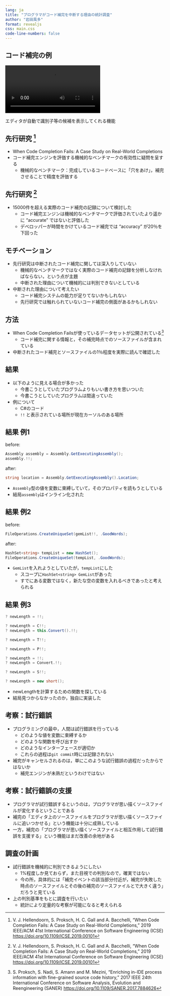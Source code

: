```yaml
---
lang: ja
title: "プログラマがコード補完を中断する理由の統計調査"
author: "岩田風多"
format: revealjs
css: main.css
code-line-numbers: false
---
```


## コード補完の例 {#code-completion-example1}

![](./example1.mov)

エディタが自動で識別子等の候補を表示してくれる機能

## 先行研究 [^1] {#previous-study-1}

- When Code Completion Fails: A Case Study on Real-World Completions
- コード補完エンジンを評価する機械的なベンチマークの有効性に疑問を呈する
  - 機械的なベンチマーク：完成しているコードベースに「穴をあけ」，補完させることで精度を評価する

## 先行研究 [^1] {#previous-study-2}

- 15000件を超える実際のコード補完の記録について検討した
  - コード補完エンジンは機械的なベンチマークで評価されていたより遥かに "accurate" ではないと評価した
  - デベロッパーが時間をかけているコード補完では "accuracy" が20％を下回った

[^1]: V. J. Hellendoorn, S. Proksch, H. C. Gall and A. Bacchelli, "When Code Completion Fails: A Case Study on Real-World Completions," 2019 IEEE/ACM 41st International Conference on Software Engineering (ICSE) [https://doi.org/10.1109/ICSE.2019.00101](https://doi.org/10.1109/ICSE.2019.00101)

## モチベーション {#motivation}

- 先行研究は中断されたコード補完に関しては深入りしていない
  - 機械的なベンチマークではなく実際のコード補完の記録を分析しなければならない，という点が主題
  - 中断された理由について機械的には判別できないとしている
- 中断された理由について考えたい
  - コード補完システムの能力が足りてないかもしれない
  - 先行研究では触れられていないコード補完の側面があるかもしれない

## 方法 {#method}

- When Code Completion Failsが使っているデータセットが公開されている[^2]
  - コード補完に関する情報と，その補完時点でのソースファイルが含まれている
- 中断されたコード補完とソースファイルの1％程度を実際に読んで確認した

[^2]: S. Proksch, S. Nadi, S. Amann and M. Mezini, "Enriching in-IDE process information with fine-grained source code history," 2017 IEEE 24th International Conference on Software Analysis, Evolution and Reengineering (SANER) [https://doi.org/10.1109/SANER.2017.7884626](https://doi.org/10.1109/SANER.2017.7884626)

## 結果 {#result}

- 以下のように見える場合が多かった
  - 今書こうとしていたプログラムよりもいい書き方を思いついた
  - 今書こうとしていたプログラムは間違っていた
- 例について
  - C#のコード
  - `!!` と表示されている場所が現在カーソルのある場所

## 結果 例1 {#result-example1}

before:
```cs
Assembly assembly = Assembly.GetExecutingAssembly();
assembly.!!;
```

after:
```cs
string location = Assembly.GetExecutingAssembly().Location;
```

- `Assembly`型の値を変数に束縛していて，そのプロパティを読もうとしている
- 結局`assembly`はインライン化された

## 結果 例2 {#result-example2}

before:
```cs
FileOperations.CreateUniqueSet(gemList!!, .GoodWords);
```

after:
```cs
HashSet<string> tempList = new HashSet();
FileOperations.CreateUniqueSet(tempList, .GoodWords);
```

- `GemList`を入れようとしていたが，`tempList`にした
  - スコープに`HashSet<string> GemList`があった
  - すでにある変数ではなく，新たな空の変数を入れるべきであったと考えられる

## 結果 例3 {#result-example3}

```cs
? newLength = !!;

? newLength = C!!;
? newLength = this.Convert().!!;

? newLength = T!!;

? newLength = P!!;

? newLength = !!;
? newLength = Convert.!!;

? newLength = S!!;

? newLength = new short();
```

- newLengthを計算するための関数を探している
- 結局見つからなかったのか，独自に実装した

## 考察：試行錯誤 {#consideration-1}

- プログラミングの最中，人間は試行錯誤を行っている
  - どのような値を変数に束縛するか
  - どのような関数を呼び出すか
  - どのようなインターフェースが適切か
  - これらの過程は`git commit`時には記録されない
- 補完がキャンセルされるのは，単にこのような試行錯誤の過程だったからではないか
  - 補完エンジンが未熟だというわけではない

## 考察：試行錯誤の支援　{#consideration-2}

- プログラマが試行錯誤するというのは，プログラマが思い描くソースファイルが変化するということである
- 補完の「エディタ上のソースファイルをプログラマが思い描くソースファイルに追いつかせる」という機能は十分に成熟している
- 一方，補完の「プログラマが思い描くソースファイルと相互作用して試行錯誤を支援する」という機能はまだ改善の余地がある

## 調査の計画 {#plan}

- 試行錯誤を機械的に判別できるようにしたい
  - 1%程度しか見ておらず，また目視での判別なので，確実ではない
  - 今の所，具体的には「補完イベントの該当部分付近が，補完が失敗した時点のソースファイルとその後の補完のソースファイルとで大きく違う」だろうと見ている
- 上の判別基準をもとに調査を行いたい
  - 統計により定量的な考察が可能になると考えられる

